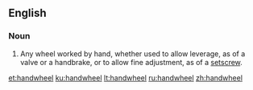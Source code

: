 ==English==

===Noun===
{{en-noun}}

# {{label|en|mechanics}} Any wheel worked by hand, whether used to allow leverage, as of a valve or a handbrake, or to allow fine adjustment, as of a [[setscrew]].

[[et:handwheel]]
[[ku:handwheel]]
[[lt:handwheel]]
[[ru:handwheel]]
[[zh:handwheel]]